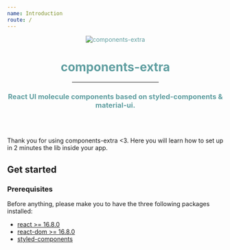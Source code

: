 ```yaml
---
name: Introduction
route: /
---
```


<div style="text-align: center;color: cadetblue;margin-bottom: 64px;">

![components-extra](../public/logo.webp)

<h1>components-extra</h1>

<hr style="width: 40%;border-bottom-color: lightgrey;margin: auto;"/>

<h3>React UI molecule components based on styled-components & material-ui.</h3>

</div>

Thank you for using components-extra <3. Here you will learn how to set up in 2 minutes the lib inside your app.

## Get started

### Prerequisites

Before anything, please make you to have the three following packages installed:

- [react >= 16.8.0](https://www.npmjs.com/package/react)
- [react-dom >= 16.8.0](https://www.npmjs.com/package/react-dom)
- [styled-components](https://www.npmjs.com/package/styled-components)